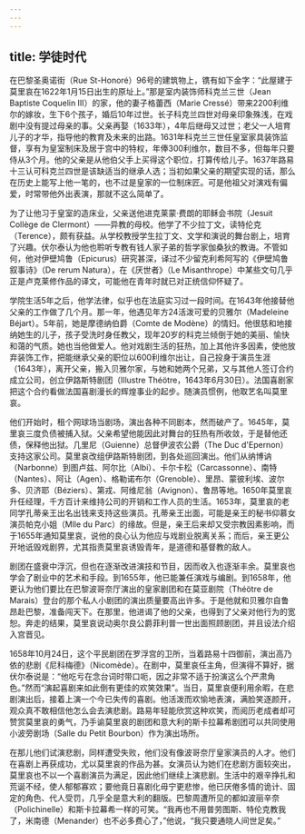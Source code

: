 ```yaml
---
---
---
```

title: 学徒时代
---




在巴黎圣奥诺街（Rue St-Honoré）96号的建筑物上，镌有如下金字：“此屋建于莫里哀在1622年1月15日出生的原址上。”那是室内装饰师科克兰三世（Jean Baptiste Coquelin Ⅲ）的家，他的妻子格蕾西（Marie Cressé）带来2200利维尔的嫁妆，生下6个孩子，婚后10年过世。长子科克兰四世对母亲印象殊浅，在戏剧中没有提过母亲的事。父亲再娶（1633年），4年后继母又过世；老父一人培育儿子的才华，指导他的教育及未来的出路。1631年科克兰三世任皇室家具装饰监督，享有为皇室制床及居于宫中的特权，年俸300利维尔，数目不多，但每年只要侍从3个月。他的父亲是从他伯父手上买得这个职位，打算传给儿子。1637年路易十三认可科克兰四世是该缺适当的继承人选；当初如果父亲的期望实现的话，那么在历史上能写上他一笔的，也不过是皇家的一位制床匠。可是他祖父对演戏有偏爱，时常带他外出表演，那就不这么简单了。

为了让他习于皇室的造床业，父亲送他进克莱蒙·费朗的耶稣会书院（Jesuit Collège de Clermont）——异教的母校。他学了不少拉丁文，读特伦克（Terence），颇有获益。从学校教授学生拉丁文、文学和演说的舞台剧上，培育了兴趣。伏尔泰认为他也聆听专教有钱人家子弟的哲学家伽桑狄的教诲。不管如何，他对伊壁鸠鲁（Epicurus）研究甚深，译过不少留克利希阿写的《伊壁鸠鲁叙事诗》（De rerum Natura），在《厌世者》（Le Misanthrope）中某些文句几乎正是卢克莱修作品的译文，可能他在青年时就已对正统信仰怀疑了。

学院生活5年之后，他学法律，似乎也在法庭实习过一段时间。在1643年他接替他父亲的工作做了几个月。那一年，他遇见年方24活泼可爱的贝雅尔（Madeleine Béjart）。5年前，她是摩德纳伯爵（Comte de Modène）的情妇。他很慈和地接纳她生的儿子，孩子受洗时身任教父，现年20岁的科克兰倾倒于她的美丽、愉快和蔼的气质。她也当他做爱人。他对戏剧生活的狂热，加上其他许多因素，使他放弃装饰工作，把能继承父亲的职位以600利维尔出让，自己投身于演员生涯（1643年），离开父亲，搬入贝雅尔家，与她和她两个兄弟，又与其他人签订合约成立公司，创立伊路斯特剧团（Illustre Théötre，1643年6月30日）。法国喜剧家把这个合约看做法国喜剧漫长的辉煌事业的起步。随演员惯例，他取艺名叫莫里哀。

他们开始时，租个网球场当剧场，演出各种不同剧本，然而破产了。1645年，莫里哀三度负债被捕入狱。父亲希望他能因此对舞台的狂热有所收敛，于是替他还债，保释他出狱。几里尼（Guienne）总督伊波农公爵（The Duc d'Epernon）支持这家公司。莫里哀改组伊路斯特剧团，到各处巡回演出。他们从纳博讷（Narbonne）到图卢兹、阿尔比（Albi）、卡尔卡松（Carcassonne）、南特（Nantes）、阿让（Agen）、格勒诺布尔（Grenoble）、里昂、蒙彼利埃、波尔多、贝济耶（Béziers）、第戎、阿维尼翁（Avignon）、鲁昂等地。1650年莫里哀升任经理，千方百计来维持公司的开销和工作人员的生活。1653年，莫里哀的老同学孔蒂亲王出名出钱来支持这些演员。孔蒂亲王出面，可能是亲王的秘书仰慕女演员帕克小姐（Mlle du Parc）的缘故。但是，亲王后来却又受宗教因素影响，而于1655年通知莫里哀，说他的良心认为他应与戏剧业脱离关系；而后，亲王更公开地诋毁戏剧界，尤其指责莫里哀诱毁青年，是道德和基督教的敌人。

剧团在盛衰中浮沉，但也在逐渐改进演技和节目，因而收入也逐渐丰余。莫里哀也学会了剧业中的艺术和手段。到1655年，他已能兼任演戏与编剧。到1658年，他更认为他们要比在巴黎波哥奈厅演出的皇家剧团和在莫亚剧院（Théötre de Marais）登台的那个私人小剧团的演出质量要高出许多。于是他就和贝雅尔自鲁昂赴巴黎，准备闯天下。在那里，他进谒了他的父亲，也得到了父亲对他行为的宽恕。奔走的结果，莫里哀说动奥尔良公爵菲利普一世出面照顾剧团，并且设法介绍入宫晋见。

1658年10月24日，这个平民剧团在罗浮宫的卫所，当着路易十四御前，演出高乃依的悲剧《尼科梅德》（Nicomède）。在剧中，莫里哀任主角，但演得不算好，据伏尔泰说是：“他吃亏在念台词时带口呃，因之非常不适于扮演这么个严肃角色。”然而“演起喜剧来如此倒有更佳的欢笑效果”。当日，莫里哀便利用余暇，在悲剧演出后，接着上演一个今已失传的喜剧。他活泼而欢愉地表演，满脸笑逐颜开，观众真不敢相信他怎么会去演悲剧。路易年轻能欣赏这种欢笑，而阅历老成者却可赞赏莫里哀的勇气，乃手谕莫里哀的剧团和意大利的斯卡拉幕希剧团可以共同使用小波旁剧场（Salle du Petit Bourbon）作为演出场所。

在那儿他们试演悲剧，同样遭受失败，他们没有像波哥奈厅皇家演员的人才。他们在喜剧上再获成功，尤以莫里哀的作品为甚。女演员认为她们在悲剧方面较突出，莫里哀也不以一个喜剧演员为满足，因此他们继续上演悲剧。生活中的艰辛挣扎和荒诞不经，使人郁郁寡欢；要他竟日喜剧化毋宁更悲惨，他已厌倦多情的诡计、固定的角色、代人受罚，几乎全是意大利的翻版。巴黎周遭所见的都如波丽辛奈（Polichinelle）和斯卡拉幕希一样的可笑。“我再也不用普劳图斯、特伦克教我了，米南德（Menander）也不必多费心了，”他说，“我只要通晓人间世足矣。”